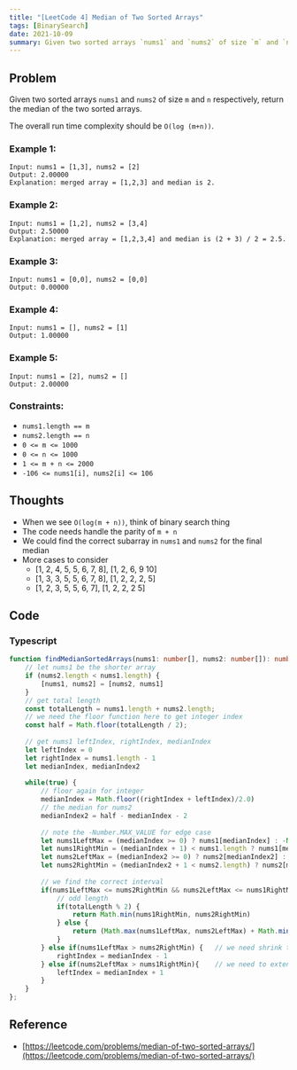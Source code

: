 ```yaml
---
title: "[LeetCode 4] Median of Two Sorted Arrays"
tags: [BinarySearch]
date: 2021-10-09
summary: Given two sorted arrays `nums1` and `nums2` of size `m` and `n` respectively, return the median of the two sorted arrays.
---
```


## Problem

Given two sorted arrays `nums1` and `nums2` of size `m` and `n` respectively, return the median of the two sorted arrays.

The overall run time complexity should be `O(log (m+n))`.

### Example 1:

```
Input: nums1 = [1,3], nums2 = [2]
Output: 2.00000
Explanation: merged array = [1,2,3] and median is 2.
```

### Example 2:

```
Input: nums1 = [1,2], nums2 = [3,4]
Output: 2.50000
Explanation: merged array = [1,2,3,4] and median is (2 + 3) / 2 = 2.5.
```

### Example 3:

```
Input: nums1 = [0,0], nums2 = [0,0]
Output: 0.00000
```

### Example 4:

```
Input: nums1 = [], nums2 = [1]
Output: 1.00000
```

### Example 5:

```
Input: nums1 = [2], nums2 = []
Output: 2.00000
```
 
### Constraints:

- `nums1.length == m`
- `nums2.length == n`
- `0 <= m <= 1000`
- `0 <= n <= 1000`
- `1 <= m + n <= 2000`
- `-106 <= nums1[i], nums2[i] <= 106`

## Thoughts

- When we see `O(log(m + n))`, think of binary search thing
- The code needs handle the parity of `m + n`
- We could find the correct subarray in `nums1` and `nums2` for the final median
- More cases to consider
  - [1, 2, 4, 5, 5, 6, 7, 8], [1, 2, 6, 9 10]
  - [1, 3, 3, 5, 5, 6, 7, 8], [1, 2, 2, 2, 5]
  - [1, 2, 3, 5, 5, 6, 7], [1, 2, 2, 2 5]

## Code

### Typescript

```typescript
function findMedianSortedArrays(nums1: number[], nums2: number[]): number {
    // let nums1 be the shorter array
    if (nums2.length < nums1.length) {
        [nums1, nums2] = [nums2, nums1]
    }
    // get total length
    const totalLength = nums1.length + nums2.length;
    // we need the floor function here to get integer index
    const half = Math.floor(totalLength / 2);
    
    // get nums1 leftIndex, rightIndex, medianIndex
    let leftIndex = 0
    let rightIndex = nums1.length - 1
    let medianIndex, medianIndex2
    
    while(true) {
        // floor again for integer
        medianIndex = Math.floor((rightIndex + leftIndex)/2.0)
        // the median for nums2
        medianIndex2 = half - medianIndex - 2
        
        // note the -Number.MAX_VALUE for edge case
        let nums1LeftMax = (medianIndex >= 0) ? nums1[medianIndex] : -Number.MAX_VALUE;
        let nums1RightMin = (medianIndex + 1) < nums1.length ? nums1[medianIndex + 1] : Number.MAX_VALUE;
        let nums2LeftMax = (medianIndex2 >= 0) ? nums2[medianIndex2] : -Number.MAX_VALUE;
        let nums2RightMin = (medianIndex2 + 1 < nums2.length) ? nums2[medianIndex2 + 1] : Number.MAX_VALUE;
        
        // we find the correct interval
        if(nums1LeftMax <= nums2RightMin && nums2LeftMax <= nums1RightMin) {
            // odd length
            if(totalLength % 2) {
                return Math.min(nums1RightMin, nums2RightMin)
            } else {
                return (Math.max(nums1LeftMax, nums2LeftMax) + Math.min(nums1RightMin, nums2RightMin)) / 2
            }
        } else if(nums1LeftMax > nums2RightMin) {   // we need shrink the subarray
            rightIndex = medianIndex - 1
        } else if(nums2LeftMax > nums1RightMin){    // we need to extend the subarray
            leftIndex = medianIndex + 1
        }
    }
};
```

## Reference

- [https://leetcode.com/problems/median-of-two-sorted-arrays/](https://leetcode.com/problems/median-of-two-sorted-arrays/)